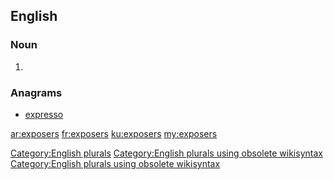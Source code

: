 ==English==

===Noun===
{{head|en}}

# {{plural of|exposer}}

===Anagrams===
* [[expresso#English|expresso]]

[[Category:English plurals]][[Category:English plurals using obsolete wikisyntax]][[Category:English plurals using obsolete wikisyntax]]

[[ar:exposers]]
[[fr:exposers]]
[[ku:exposers]]
[[my:exposers]]